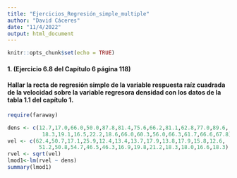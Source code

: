```yaml
---
title: "Ejercicios_Regresión_simple_multiple"
author: "David Cáceres"
date: "11/4/2022"
output: html_document
---
```


```r
knitr::opts_chunk$set(echo = TRUE)
```

#### 1. (Ejercicio 6.8 del Capítulo 6 página 118)

#### Hallar la recta de regresión simple de la variable respuesta raíz cuadrada de la velocidad sobre la variable regresora densidad con los datos de la tabla 1.1 del capítulo 1.


```r
require(faraway)

dens <- c(12.7,17.0,66.0,50.0,87.8,81.4,75.6,66.2,81.1,62.8,77.0,89.6,
           18.3,19.1,16.5,22.2,18.6,66.0,60.3,56.0,66.3,61.7,66.6,67.8)
vel <- c(62.4,50.7,17.1,25.9,12.4,13.4,13.7,17.9,13.8,17.9,15.8,12.6,
          51.2,50.8,54.7,46.5,46.3,16.9,19.8,21.2,18.3,18.0,16.6,18.3)
rvel <- sqrt(vel)
lmod1<-lm(rvel ~ dens)
summary(lmod1)

```

